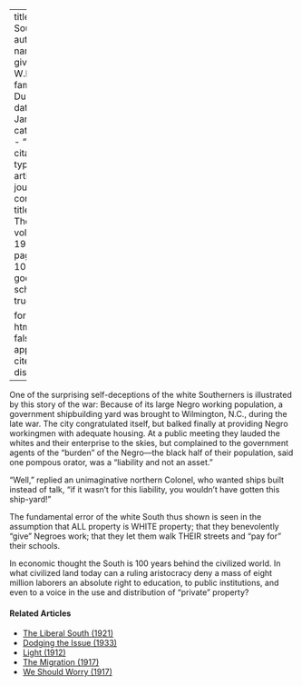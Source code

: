 
---
title: '"Our" South'
author:
  - name:
      given: W.E.B.
      family: Du Bois
date: Jan. 1920
categories: 
  - ""
citation: 
  type: article-journal
  container-title: The Crisis
  volume: 19
  issue: 3
  page: 106-107
google-scholar: true

format:
  html:
    toc: false
    appendix-cite-as: display
---



One of the surprising self-deceptions of the white Southerners is illustrated by this story of the war: Because of its large Negro working population, a government shipbuilding yard was brought to Wilmington, N.C., during the late war. The city congratulated itself, but balked finally at providing Negro workingmen with adequate housing. At a public meeting they lauded the whites and their enterprise to the skies, but complained to the government agents of the "burden" of the Negro---the black half of their population, said one pompous orator, was a "liability and not an asset."

"Well," replied an unimaginative northern Colonel, who wanted ships built instead of talk, "if it wasn't for this liability, you wouldn't have gotten this ship-yard!"

The fundamental error of the white South thus shown is seen in the assumption that ALL property is WHITE property; that they benevolently "give" Negroes work; that they let them walk THEIR streets and "pay for" their schools.

In economic thought the South is 100 years behind the civilized world. In what civilized land today can a ruling aristocracy deny a mass of eight million laborers an absolute right to education, to public institutions, and even to a voice in the use and distribution of "private" property?

<!-- Similar articles start here -->
<div  class="clear-wrap"></div>

#### Related Articles

* [The Liberal South (1921)](/Volumes/21/06/liberal-south.html)
* [Dodging the Issue (1933)](/Volumes/40/02/dodging_the_issue.html)
* [Light (1912)](/Volumes/03/04/light.html)
* [The Migration (1917)](/Volumes/14/01/migration.html)
* [We Should Worry (1917)](/Volumes/14/02/we_should_worry.html)

<!-- Similar articles end here -->